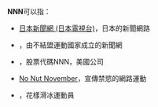 '''NNN'''可以指：
*[[日本新聞網_(日本電視台)|日本新聞網 (日本電視台)]]，日本的新聞網路
*{{link-en|NAM新聞網|NAM News Network}}，由不結盟運動國家成立的新聞網
*{{link-en|美國零售地產|National Retail Properties}}，股票代碼NNN，美國公司
*[[No_Nut_November|No Nut November]]，宣傳禁慾的網路運動
*{{link-en|Naomi Nari Nam}}，花樣滑冰運動員
{{Disambig|三字拉丁字母縮寫消歧義}}